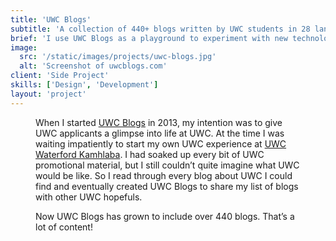```yaml
---
title: 'UWC Blogs'
subtitle: 'A collection of 440+ blogs written by UWC students in 28 languages from 77 countries at the 18 United World Colleges.'
brief: 'I use UWC Blogs as a playground to experiment with new technologies. The latest iteration is built with VueJS and loads in 0.6 seconds or less.'
image:
  src: '/static/images/projects/uwc-blogs.jpg'
  alt: 'Screenshot of uwcblogs.com'
client: 'Side Project'
skills: ['Design', 'Development']
layout: 'project'
---
```



<Figure
  image={{
    src: '/static/images/projects/uwc-blogs-desktop-mobile.jpg',
    alt: 'Mockups of the mobile and desktop version of uwcblogs.com',
    aspectRatio: 16 / 9
  }}
  align={Figure.FULL}
/>

When I started [UWC Blogs](https://uwcblogs.com/) in 2013, my intention was to give UWC applicants a glimpse into life at UWC. At the time I was waiting impatiently to start my own UWC experience at [UWC Waterford Kamhlaba](https://uwcblogs.com/#waterford-kamhlaba-uwc). I had soaked up every bit of UWC promotional material, but I still couldn’t quite imagine what UWC would be like. So I read through every blog about UWC I could find and eventually created UWC Blogs to share my list of blogs with other UWC hopefuls.

Now UWC Blogs has grown to include over 440 blogs. That’s a lot of content!
